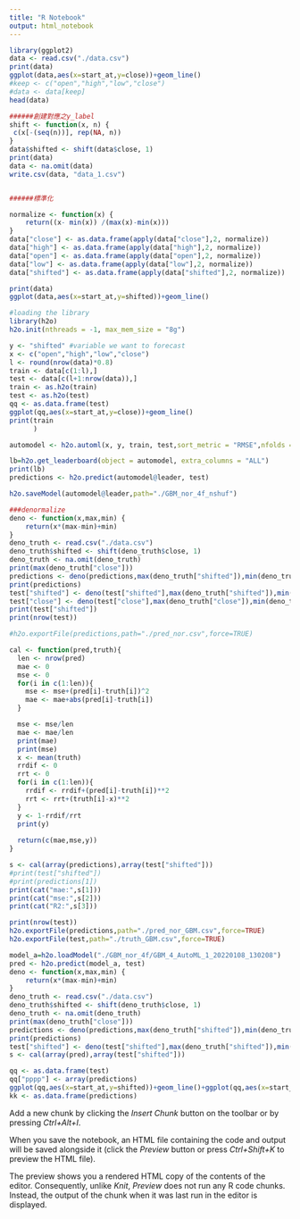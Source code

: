 ---
title: "R Notebook"
output: html_notebook
---
```{r}
library(ggplot2)
data <- read.csv("./data.csv")
print(data)
ggplot(data,aes(x=start_at,y=close))+geom_line()
#keep <- c("open","high","low","close") 
#data <- data[keep]
head(data)

```


```{r}
######創建對應之y_label
shift <- function(x, n) {  
 c(x[-(seq(n))], rep(NA, n)) 
} 
data$shifted <- shift(data$close, 1) 
print(data) 
data <- na.omit(data) 
write.csv(data, "data_1.csv")


######標準化

normalize <- function(x) {
    return((x- min(x)) /(max(x)-min(x)))
}
data["close"] <- as.data.frame(apply(data["close"],2, normalize))
data["high"] <- as.data.frame(apply(data["high"],2, normalize))
data["open"] <- as.data.frame(apply(data["open"],2, normalize))
data["low"] <- as.data.frame(apply(data["low"],2, normalize))
data["shifted"] <- as.data.frame(apply(data["shifted"],2, normalize))

print(data)
ggplot(data,aes(x=start_at,y=shifted))+geom_line()

```


```{r}
#loading the library 
library(h2o) 
h2o.init(nthreads = -1, max_mem_size = "8g") 
```




```{r}
y <- "shifted" #variable we want to forecast 
x <- c("open","high","low","close")
l <- round(nrow(data)*0.8)
train <- data[c(1:l),]
test <- data[c(l+1:nrow(data)),]
train <- as.h2o(train)
test <- as.h2o(test)
qq <- as.data.frame(test)
ggplot(qq,aes(x=start_at,y=close))+geom_line()
print(train
      )
```



```{r}

automodel <- h2o.automl(x, y, train, test,sort_metric = "RMSE",nfolds = 4) 
```

```{r}
lb=h2o.get_leaderboard(object = automodel, extra_columns = "ALL")
print(lb)
predictions <- h2o.predict(automodel@leader, test)
```


```{r}
h2o.saveModel(automodel@leader,path="./GBM_nor_4f_nshuf")

```
```{r}
###denormalize
deno <- function(x,max,min) {
    return(x*(max-min)+min)
}
deno_truth <- read.csv("./data.csv")
deno_truth$shifted <- shift(deno_truth$close, 1) 
deno_truth <- na.omit(deno_truth)
print(max(deno_truth["close"]))
predictions <- deno(predictions,max(deno_truth["shifted"]),min(deno_truth["shifted"]))
print(predictions)
test["shifted"] <- deno(test["shifted"],max(deno_truth["shifted"]),min(deno_truth["shifted"]))
test["close"] <- deno(test["close"],max(deno_truth["close"]),min(deno_truth["close"]))
print(test["shifted"])
print(nrow(test))

#h2o.exportFile(predictions,path="./pred_nor.csv",force=TRUE)


```
```{r}

cal <- function(pred,truth){
  len <- nrow(pred)
  mae <- 0
  mse <- 0
  for(i in c(1:len)){
    mse <- mse+(pred[i]-truth[i])^2
    mae <- mae+abs(pred[i]-truth[i])
  }

  mse <- mse/len
  mae <- mae/len
  print(mae)
  print(mse)
  x <- mean(truth)
  rrdif <- 0
  rrt <- 0
  for(i in c(1:len)){
    rrdif <- rrdif+(pred[i]-truth[i])**2
    rrt <- rrt+(truth[i]-x)**2
  }
  y <- 1-rrdif/rrt
  print(y)
  
  return(c(mae,mse,y))
}
```
```{r}
s <- cal(array(predictions),array(test["shifted"]))
#print(test["shifted"])
#print(predictions[1])
print(cat("mae:",s[1]))
print(cat("mse:",s[2]))
print(cat("R2:",s[3]))
```


```{r}
print(nrow(test))
h2o.exportFile(predictions,path="./pred_nor_GBM.csv",force=TRUE)
h2o.exportFile(test,path="./truth_GBM.csv",force=TRUE)
```
```{r}
model_a=h2o.loadModel("./GBM_nor_4f/GBM_4_AutoML_1_20220108_130208")
pred <- h2o.predict(model_a, test)
deno <- function(x,max,min) {
    return(x*(max-min)+min)
}
deno_truth <- read.csv("./data.csv")
deno_truth$shifted <- shift(deno_truth$close, 1) 
deno_truth <- na.omit(deno_truth)
print(max(deno_truth["close"]))
predictions <- deno(predictions,max(deno_truth["shifted"]),min(deno_truth["shifted"]))
print(predictions)
test["shifted"] <- deno(test["shifted"],max(deno_truth["shifted"]),min(deno_truth["shifted"]))
s <- cal(array(pred),array(test["shifted"]))
```
```{r}
qq <- as.data.frame(test)
qq["pppp"] <- array(predictions)
ggplot(qq,aes(x=start_at,y=shifted))+geom_line()+ggplot(qq,aes(x=start_at,y=pppp))+geom_line()
kk <- as.data.frame(predictions)

```



Add a new chunk by clicking the *Insert Chunk* button on the toolbar or by pressing *Ctrl+Alt+I*.

When you save the notebook, an HTML file containing the code and output will be saved alongside it (click the *Preview* button or press *Ctrl+Shift+K* to preview the HTML file).

The preview shows you a rendered HTML copy of the contents of the editor. Consequently, unlike *Knit*, *Preview* does not run any R code chunks. Instead, the output of the chunk when it was last run in the editor is displayed.
